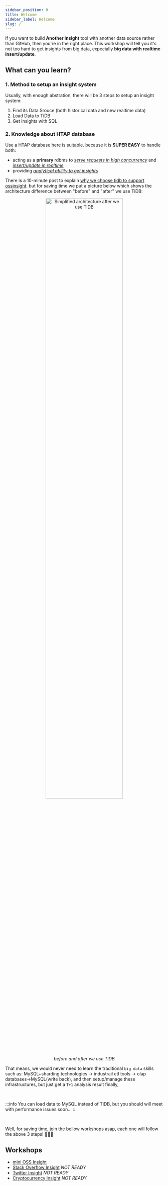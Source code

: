 ```yaml
---
sidebar_position: 0
title: Welcome
sidebar_label: Welcome
slug: /
---
```


If you want to build **Another Insight** tool with another data source rather than GitHub, then you're in the right place. This workshop will tell you it's not too hard to get insights from big data, expecially **big data with realtime insert/update**.


## What can you learn?

### 1. Method to setup an insight system

Usually, with enough abstration, there will be 3 steps to setup an insight system:

1. Find its Data Srouce (both historical data and new realtime data)
2. Load Data to TiDB
3. Get Insights with SQL

### 2. Knowledge about HTAP database

Use a HTAP database here is suitable. because it is **SUPER EASY** to handle both:
* acting as a **primary** rdbms to _<u>serve requests in high concurrency</u>_ and _<u>insert/update in realtime</u>_
* providing _<u>analytical ability to get insights</u>_

There is a 10-minute post to explain [why we choose tidb to support ossinsight](/blog/why-we-choose-tidb-to-support-ossinsight). but for saving time we put a picture below which shows the architecture difference between "before" and "after" we use TiDB:
<center>
  <img width="70%" src={require('@site/blog/why-we-choose-tidb-to-support-ossinsight/how-different-db-handle-github-data.jpg').default} alt='Simplified architecture after we use TiDB' />
</center>
<center><i>before and after we use TiDB</i></center>

That means, we would never need to learn the traditional `big data` skills such as: MySQL+sharding technologies -> industrail etl tools -> olap databases->MySQL(write back), and then setup/manage these infrastructures, but just get a `T+1` analysis result finally, 

<br />

:::info
You can load data to MySQL instead of TiDB, but you should will meet with performance issues soon...
:::

<br />

Well, for saving time, join the bellow workshops asap, each one will follow the above 3 steps!  🏃🏃🏃

## Workshops

* [mini OSS Insight](/workshop/mini-ossinsight)
* [Stack Overflow Insight](/workshop/stackoverflow-insight) _NOT READY_
* [Twitter Insight](/workshop/twitter-insight) _NOT READY_
* [Cryptocurrency Insight](/workshop/cryptocurrency-insight) _NOT READY_
